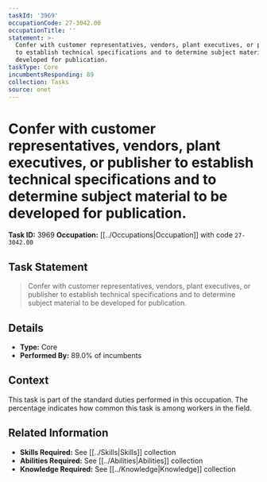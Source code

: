 ```yaml
---
taskId: '3969'
occupationCode: 27-3042.00
occupationTitle: ''
statement: >-
  Confer with customer representatives, vendors, plant executives, or publisher
  to establish technical specifications and to determine subject material to be
  developed for publication.
taskType: Core
incumbentsResponding: 89
collection: Tasks
source: onet
---
```

# Confer with customer representatives, vendors, plant executives, or publisher to establish technical specifications and to determine subject material to be developed for publication.

**Task ID:** 3969
**Occupation:** [[../Occupations|Occupation]] with code `27-3042.00`

## Task Statement

> Confer with customer representatives, vendors, plant executives, or publisher to establish technical specifications and to determine subject material to be developed for publication.

## Details

- **Type:** Core
- **Performed By:** 89.0% of incumbents

## Context

This task is part of the standard duties performed in this occupation. The percentage indicates how common this task is among workers in the field.

## Related Information

- **Skills Required:** See [[../Skills|Skills]] collection
- **Abilities Required:** See [[../Abilities|Abilities]] collection
- **Knowledge Required:** See [[../Knowledge|Knowledge]] collection
